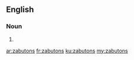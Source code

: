 ==English==

===Noun===
{{head|en}}

# {{plural of|zabuton}}

[[ar:zabutons]]
[[fr:zabutons]]
[[ku:zabutons]]
[[my:zabutons]]